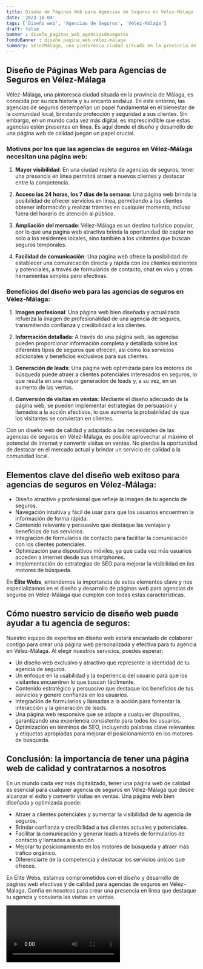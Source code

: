 ```yaml
---
title: Diseño de Páginas Web para Agencias de Seguros en Vélez-Málaga
date: '2023-10-04'
tags: ['Diseño web', 'Agencias de Seguros', 'Vélez-Málaga']
draft: false
banner : diseño_paginas_web_agenciasdeseguros
fondoBanner : diseño_pagina_web_vélez-málaga
summary: VélezMálaga, una pintoresca ciudad situada en la provincia de Málaga, es conocida por su rica historia y su encanto andaluz. En este entorno, las agencias de seguros desempeñan un papel fundamental en el bienestar de la comunidad local, brindando protección y seguridad a sus clientes. Sin embargo, en un mundo cada vez más digital, es imprescindible que estas agencias estén presentes en línea. Es aquí donde el diseño y desarrollo de una página web de calidad juegan un papel crucial.
---
```


## Diseño de Páginas Web para Agencias de Seguros en Vélez-Málaga

Vélez-Málaga, una pintoresca ciudad situada en la provincia de Málaga, es conocida por su rica historia y su encanto andaluz. En este entorno, las agencias de seguros desempeñan un papel fundamental en el bienestar de la comunidad local, brindando protección y seguridad a sus clientes. Sin embargo, en un mundo cada vez más digital, es imprescindible que estas agencias estén presentes en línea. Es aquí donde el diseño y desarrollo de una página web de calidad juegan un papel crucial.

### Motivos por los que las agencias de seguros en Vélez-Málaga necesitan una página web:

1. **Mayor visibilidad**: En una ciudad repleta de agencias de seguros, tener una presencia en línea permitirá atraer a nuevos clientes y destacar entre la competencia.

2. **Acceso las 24 horas, los 7 días de la semana**: Una página web brinda la posibilidad de ofrecer servicios en línea, permitiendo a los clientes obtener información y realizar trámites en cualquier momento, incluso fuera del horario de atención al público.

3. **Ampliación del mercado**: Vélez-Málaga es un destino turístico popular, por lo que una página web atractiva brinda la oportunidad de captar no solo a los residentes locales, sino también a los visitantes que buscan seguros temporales.

4. **Facilidad de comunicación**: Una página web ofrece la posibilidad de establecer una comunicación directa y rápida con los clientes existentes y potenciales, a través de formularios de contacto, chat en vivo y otras herramientas simples pero efectivas.

### Beneficios del diseño web para las agencias de seguros en Vélez-Málaga:

1. **Imagen profesional**: Una página web bien diseñada y actualizada refuerza la imagen de profesionalidad de una agencia de seguros, transmitiendo confianza y credibilidad a los clientes.

2. **Información detallada**: A través de una página web, las agencias pueden proporcionar información completa y detallada sobre los diferentes tipos de seguros que ofrecen, así como los servicios adicionales y beneficios exclusivos para sus clientes.

3. **Generación de leads**: Una página web optimizada para los motores de búsqueda puede atraer a clientes potenciales interesados en seguros, lo que resulta en una mayor generación de leads y, a su vez, en un aumento de las ventas.

4. **Conversión de visitas en ventas**: Mediante el diseño adecuado de la página web, se pueden implementar estrategias de persuasión y llamados a la acción efectivos, lo que aumenta la probabilidad de que los visitantes se conviertan en clientes.

Con un diseño web de calidad y adaptado a las necesidades de las agencias de seguros en Vélez-Málaga, es posible aprovechar al máximo el potencial de internet y convertir visitas en ventas. No pierdas la oportunidad de destacar en el mercado actual y brindar un servicio de calidad a la comunidad local.

<GifSeo />

<Cta />

## Elementos clave del diseño web exitoso para agencias de seguros en Vélez-Málaga:

- Diseño atractivo y profesional que refleje la imagen de tu agencia de seguros.
- Navegación intuitiva y fácil de usar para que los usuarios encuentren la información de forma rápida.
- Contenido relevante y persuasivo que destaque las ventajas y beneficios de tus servicios.
- Integración de formularios de contacto para facilitar la comunicación con los clientes potenciales.
- Optimización para dispositivos móviles, ya que cada vez más usuarios acceden a internet desde sus smartphones.
- Implementación de estrategias de SEO para mejorar la visibilidad en los motores de búsqueda.

En **Élite Webs**, entendemos la importancia de estos elementos clave y nos especializamos en el diseño y desarrollo de páginas web para agencias de seguros en Vélez-Málaga que cumplen con todas estas características.

## Cómo nuestro servicio de diseño web puede ayudar a tu agencia de seguros:

Nuestro equipo de expertos en diseño web estará encantado de colaborar contigo para crear una página web personalizada y efectiva para tu agencia en Vélez-Málaga. Al elegir nuestros servicios, puedes esperar:

- Un diseño web exclusivo y atractivo que represente la identidad de tu agencia de seguros.
- Un enfoque en la usabilidad y la experiencia del usuario para que los visitantes encuentren lo que buscan fácilmente.
- Contenido estratégico y persuasivo que destaque los beneficios de tus servicios y genere confianza en los usuarios.
- Integración de formularios y llamadas a la acción para fomentar la interacción y la generación de leads.
- Una página web responsive que se adapte a cualquier dispositivo, garantizando una experiencia consistente para todos los usuarios.
- Optimización en términos de SEO, incluyendo palabras clave relevantes y etiquetas apropiadas para mejorar el posicionamiento en los motores de búsqueda.

## Conclusión: la importancia de tener una página web de calidad y contratarnos a nosotros

En un mundo cada vez más digitalizado, tener una página web de calidad es esencial para cualquier agencia de seguros en Vélez-Málaga que desee alcanzar el éxito y convertir visitas en ventas. Una página web bien diseñada y optimizada puede:

- Atraer a clientes potenciales y aumentar la visibilidad de tu agencia de seguros.
- Brindar confianza y credibilidad a tus clientes actuales y potenciales.
- Facilitar la comunicación y generar leads a través de formularios de contacto y llamadas a la acción.
- Mejorar tu posicionamiento en los motores de búsqueda y atraer más tráfico orgánico.
- Diferenciarte de la competencia y destacar los servicios únicos que ofreces.

En Élite Webs, estamos comprometidos con el diseño y desarrollo de páginas web efectivas y de calidad para agencias de seguros en Vélez-Málaga. Confía en nosotros para crear una presencia en línea que destaque tu agencia y convierta las visitas en ventas.

<Video />

<CtaBot job='Agencias de Seguros' city='Vélez-Málaga'/>

<Gmaps query='Vélez-Málaga+españa+maps' />